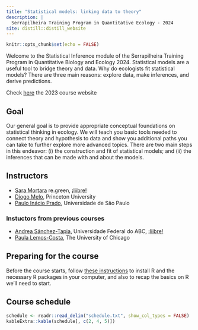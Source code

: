 ```yaml
---
title: "Statistical models: linking data to theory"
description: |
  Serrapilheira Training Program in Quantitative Ecology - 2024
site: distill::distill_website
---
```


```r
knitr::opts_chunk$set(echo = FALSE)
```

Welcome to the Statistical Inference module of the
Serrapilheira Training Program in Quantitative Biology and
Ecology 2024. Statistical models are a useful tool to bridge theory
and data. Why do ecologists fit statistical models? There are three
main reasons: explore data, make inferences, and derive predictions.

Check [here](https://statistical-inference.netlify.app/) the 2023 course website

## Goal

Our general goal is to provide appropriate conceptual foundations on
statistical thinking in ecology. We will teach you basic tools needed to connect
theory and hypothesis to data and show you additional paths you can
take to further explore more advanced topics. There are two main steps
in this endeavor: (i) the construction and fit of statistical models;
and (ii) the inferences that can be made with and about the models.

## Instructors

* [Sara Mortara]() re.green, [¡liibre!](https://liibre.netlify.app/)
* [Diogo Melo](https://damelo.net/), Princeton University
* [Paulo Inácio Prado](http://ecologia.ib.usp.br/let/doku.php?id=engl:prado:start), Universidade de São Paulo

### Instuctors from previous courses

* [Andrea Sánchez-Tapia](https://andreasancheztapia.netlify.app/), Universidade Federal do ABC, [¡liibre!](https://liibre.netlify.app/)
* [Paula Lemos-Costa](https://lemoscosta.weebly.com/), The University of Chicago


## Preparing for the course

Before the course starts, follow [these
instructions](00_instructions.html) to install R <!-- RStudio --> and
the necessary R packages in your computer, and also to recap the
basics on R we'll need to start.

## Course schedule 

```r
schedule <- readr::read_delim("schedule.txt", show_col_types = FALSE)
kableExtra::kable(schedule[, c(2, 4, 5)])
```


